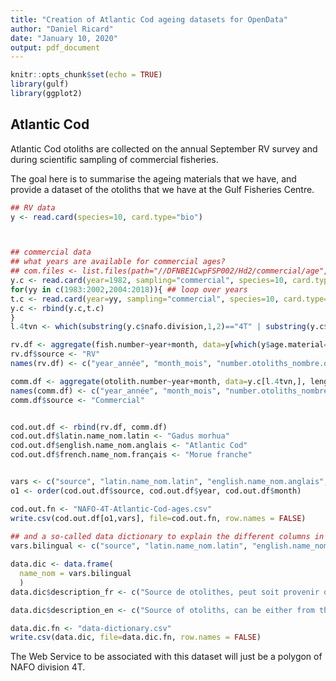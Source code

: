 ```yaml
---
title: "Creation of Atlantic Cod ageing datasets for OpenData"
author: "Daniel Ricard"
date: "January 10, 2020"
output: pdf_document
---
```


```r
knitr::opts_chunk$set(echo = TRUE)
library(gulf)
library(ggplot2)
```

## Atlantic Cod
Atlantic Cod otoliths are collected on the annual September RV survey and during scientific sampling of commercial fisheries.

The goal here is to summarise the ageing materials that we have, and provide a dataset of the otoliths that we have at the Gulf Fisheries Centre.


```r
## RV data
y <- read.card(species=10, card.type="bio")



## commercial data
## what years are available for commercial ages?
## com.files <- list.files(path="//DFNBE1CwpFSP002/Hd2/commercial/age", pattern="codage")
y.c <- read.card(year=1982, sampling="commercial", species=10, card.type="age") ## this loads all pre-1982 commercial ages
for(yy in c(1983:2002,2004:2018)){ ## loop over years
t.c <- read.card(year=yy, sampling="commercial", species=10, card.type="age")
y.c <- rbind(y.c,t.c)
}
l.4tvn <- which(substring(y.c$nafo.division,1,2)=="4T" | substring(y.c$nafo.division,1,3)=="4VN") ## keep only otoliths collected in NAFO 4TVN

rv.df <- aggregate(fish.number~year+month, data=y[which(y$age.material==1),], length)
rv.df$source <- "RV"
names(rv.df) <- c("year_année", "month_mois", "number.otoliths_nombre.otolithes")

comm.df <- aggregate(otolith.number~year+month, data=y.c[l.4tvn,], length)
names(comm.df) <- c("year_année", "month_mois", "number.otoliths_nombre.otolithes")
comm.df$source <- "Commercial"


cod.out.df <- rbind(rv.df, comm.df)
cod.out.df$latin.name_nom.latin <- "Gadus morhua"
cod.out.df$english.name_nom.anglais <- "Atlantic Cod"
cod.out.df$french.name_nom.français <- "Morue franche"


vars <- c("source", "latin.name_nom.latin", "english.name_nom.anglais", "french.name_nom.français", "year_année","month_mois","number.otoliths_nombre.otolithes")
o1 <- order(cod.out.df$source, cod.out.df$year, cod.out.df$month)

cod.out.fn <- "NAFO-4T-Atlantic-Cod-ages.csv"
write.csv(cod.out.df[o1,vars], file=cod.out.fn, row.names = FALSE)
  
## and a so-called data dictionary to explain the different columns in the CSV file
vars.bilingual <- c("source", "latin.name_nom.latin", "english.name_nom.anglais", "french.name_nom.français", "year_année","month_mois","number.otoliths_nombre.otolithes")

data.dic <- data.frame(
  name_nom = vars.bilingual
  )
data.dic$description_fr <- c("Source de otolithes, peut soit provenir du relevé par navire de recherche (Research Vessel (RV)) ou d'échantillonnage des pêches commerciales (Commercial)", "Nom latin de l'espèce", "Nom anglais de l'espèce", "Nom français de l'espèce", "Année d'échantillonnage des otolithes", "Mois d'échantillonnage des otolithes", "Nombre d'otolithes dans la collection")

data.dic$description_en <- c("Source of otoliths, can be either from the Research Vessel (RV) survey or from commercial sampling (Commercial)", "Latin name of the species", "English name of the species", "French name of the species", "Year when otoliths were collected", "Month when otolith were collected", "Number of otoliths in collection")

data.dic.fn <- "data-dictionary.csv"
write.csv(data.dic, file=data.dic.fn, row.names = FALSE)
```

The Web Service to be associated with this dataset will just be a polygon of NAFO division 4T.



